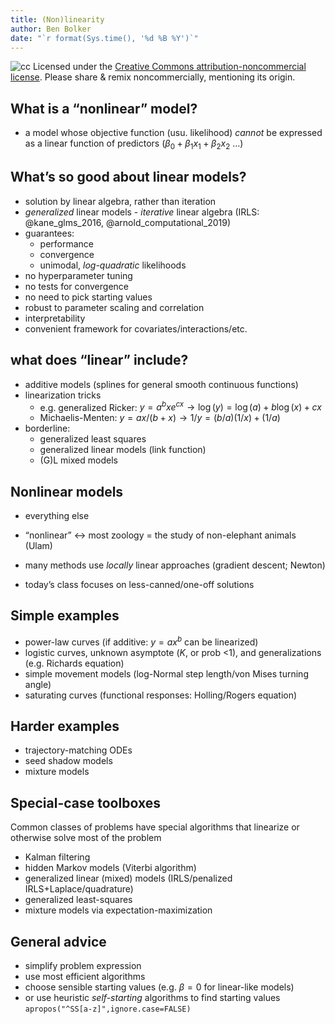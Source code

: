 ```yaml
---
title: (Non)linearity
author: Ben Bolker
date: "`r format(Sys.time(), '%d %B %Y')`"
---
```


![cc](pix/cc-attrib-nc.png)
Licensed under the 
[Creative Commons attribution-noncommercial license](http://creativecommons.org/licenses/by-nc/3.0/).
Please share \& remix noncommercially, mentioning its origin.

## What is a "nonlinear" model?

- a model whose objective function (usu. likelihood) *cannot* be expressed as a linear function of predictors ($\beta_0 + \beta_1 x_1 + \beta_2 x_2$ ...)

## What's so good about linear models?

- solution by linear algebra, rather than iteration
- *generalized* linear models - *iterative* linear algebra (IRLS: @kane_glms_2016, @arnold_computational_2019)
- guarantees:
     - performance
	 - convergence
	 - unimodal, *log-quadratic* likelihoods
- no hyperparameter tuning
- no tests for convergence
- no need to pick starting values
- robust to parameter scaling and correlation
- interpretability
- convenient framework for covariates/interactions/etc.

## what does "linear" include?

- additive models (splines for general smooth continuous functions)
- linearization tricks 
     - e.g. generalized Ricker: $y = a^b x e^{cx} \to \log(y) = \log(a) + b \log(x) + c x$
	 - Michaelis-Menten: $y = ax/(b+x) \to 1/y = (b/a) (1/x) + (1/a)$
- borderline:
    - generalized least squares
    - generalized linear models (link function)
    - (G)L mixed models

## Nonlinear models

- everything else 

- "nonlinear" $\leftrightarrow$ most zoology = the study of non-elephant animals (Ulam)
- many methods use *locally* linear approaches (gradient descent; Newton)
- today's class focuses on less-canned/one-off solutions

## Simple examples

- power-law curves (if additive: $y=ax^b$ can be linearized)
- logistic curves, unknown asymptote ($K$, or prob <1), and generalizations (e.g. Richards equation)
- simple movement models (log-Normal step length/von Mises turning angle)
- saturating curves (functional responses: Holling/Rogers equation)

## Harder examples

- trajectory-matching ODEs
- seed shadow models
- mixture models

## Special-case toolboxes

Common classes of problems have special algorithms that linearize or otherwise solve most of the problem

- Kalman filtering
- hidden Markov models (Viterbi algorithm)
- generalized linear (mixed) models (IRLS/penalized IRLS+Laplace/quadrature)
- generalized least-squares
- mixture models via expectation-maximization

## General advice

- simplify problem expression
- use most efficient algorithms
- choose sensible starting values (e.g. $\beta=0$ for linear-like models)
- or use heuristic *self-starting* algorithms to find starting values  
`apropos("^SS[a-z]",ignore.case=FALSE)`






